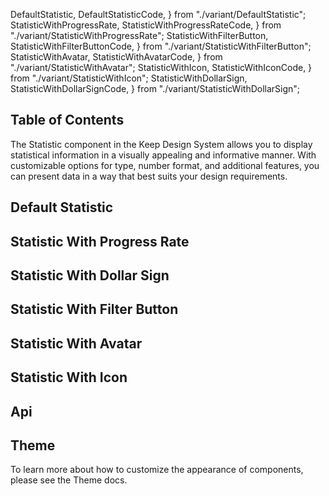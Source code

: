   DefaultStatistic,
  DefaultStatisticCode,
} from "./variant/DefaultStatistic";
  StatisticWithProgressRate,
  StatisticWithProgressRateCode,
} from "./variant/StatisticWithProgressRate";
  StatisticWithFilterButton,
  StatisticWithFilterButtonCode,
} from "./variant/StatisticWithFilterButton";
  StatisticWithAvatar,
  StatisticWithAvatarCode,
} from "./variant/StatisticWithAvatar";
  StatisticWithIcon,
  StatisticWithIconCode,
} from "./variant/StatisticWithIcon";
  StatisticWithDollarSign,
  StatisticWithDollarSignCode,
} from "./variant/StatisticWithDollarSign";


## Table of Contents

The Statistic component in the Keep Design System allows you to display statistical information in a visually appealing and informative manner. With customizable options for type, number format, and additional features, you can present data in a way that best suits your design requirements.

## Default Statistic

<CodePreview code={DefaultStatisticCode}>
  <DefaultStatistic />
</CodePreview>

## Statistic With Progress Rate

<CodePreview code={StatisticWithProgressRateCode}>
  <StatisticWithProgressRate />
</CodePreview>

## Statistic With Dollar Sign

<CodePreview code={StatisticWithDollarSignCode}>
  <StatisticWithDollarSign />
</CodePreview>

## Statistic With Filter Button

<CodePreview code={StatisticWithFilterButtonCode}>
  <StatisticWithFilterButton />
</CodePreview>

## Statistic With Avatar

<CodePreview code={StatisticWithAvatarCode}>
  <StatisticWithAvatar />
</CodePreview>

## Statistic With Icon

<CodePreview code={StatisticWithIconCode}>
  <StatisticWithIcon />
</CodePreview>

## Api

<ComponentApi data={statisticApiData} />

## Theme

To learn more about how to customize the appearance of components, please see the Theme docs.

<CssThemePreview code={useTheme().theme.statistic} />
